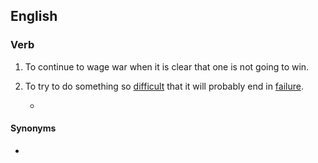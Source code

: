==English==

===Verb===
{{head|en|verb}}

# To continue to wage war when it is clear that one is not going to win.
# {{lb|en|idiomatic}} To try to do something so [[difficult]] that it will probably end in [[failure]].
#* {{quote-text|year=1984|author=Lucy Gore|title=Diary Of A Working Mum|page=18|passage=The bus was oppressively warm and the air-conditioning was '''fighting a losing battle''' with the heat.}}

====Synonyms====
* {{l|en|fight a rearguard action}}